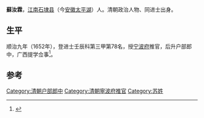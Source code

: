 {{Otheruses|蘇汝霖}}
'''蘇汝霖'''，[[江南|江南]][[石埭县|石埭县]]（今[[安徽|安徽]][[太平湖|太平湖]]）人。清朝政治人物、同进士出身。

== 生平 ==
顺治九年（1652年），登进士壬辰科第三甲第78名，授[[宁波府|宁波府]]推官，后升户部郎中，广西提学佥事<ref>{{cite news|author=汪燕琴|title=太平湖镇志 第十七章 人物|url=http://www.tph.gov.cn/DocHtml/1/2011/5/3/28120247703.html|accessdate=2013-08-22|newspaper=太平湖政务信息网}}{{Dead link|date=2018年6月 |bot=InternetArchiveBot |fix-attempted=no }}</ref>。

==参考==
{{reflist}}

{{清朝人物小作品}}
{{順治九年壬辰科殿試金榜}}
{{DEFAULTSORT:Su蘇}}
[[Category:清朝户部郎中|Category:清朝户部郎中]]
[[Category:清朝寧波府推官|Category:清朝寧波府推官]]
[[Category:苏姓|Category:苏姓]]